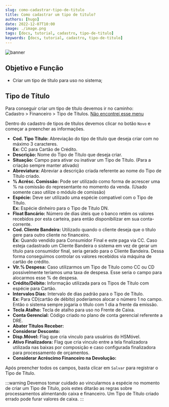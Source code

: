 ```yaml
---
slug: como-cadastrar-tipo-de-titulo
title: Como cadastrar um tipo de titulo?
authors: [hugo]
date: 2022-12-07T10:00
image: ./image.png
tags: [docs, tutorial, cadastro, tipo-de-titulo]
keywords: [docs, tutorial, cadastro, tipo-de-titulo]
---
```


![banner](./image.png)

## Objetivo e Função

- Criar um tipo de título para uso no sistema;

## Tipo de Título

Para conseguir criar um tipo de título devemos ir no caminho: <br/><highlight bgColor="#54638c">Cadastro > Financeiro > Tipo de Títulos</highlight>. [Não encontrei esse menu](/docs/intro/comecando#não-encontrei-o-menu-desejado)

Dentro do cadastro de tipos de títulos devemos clicar no botão `Novo` e começar a preencher as informações.

- **Cod. Tipo Título:** Abreviação do tipo de título que deseja criar com no máximo 3 caracteres. <br/>**Ex:** <colorText>CC para Cartão de Crédito.</colorText>
- **Descrição:** Nome do Tipo de Título que deseja criar.
- **Situação:** Campo para ativar ou inativar um Tipo de Título. (Para a criação sempre manter ativado)
- **Abreviatura:** Abreviar a descrição criada referente ao nome do Tipo de Título criado.
- **% Acrésc. Comissão:** Pode ser utilizado como forma de acrescer uma % na comissão do representante no momento da venda. (Usado somente caso utilize o módulo de comissão)
- **Espécie:** Deve ser utilizado uma espécie compatível com o Tipo de Título. <br/>**Ex:** <colorText>Espécie dinheiro para o Tipo de Título DN.</colorText>
- **Float Bancário:** Número de dias úteis que o banco retém os valores recebidos por esta carteira, para então disponibilizar em sua conta-corrente.
- **Cod. Cliente Bandeira:** Utilizado quando o cliente deseja que o título gere para outro cliente no financeiro. <br/>**Ex:** <colorText>Quando vendido para Consumidor Final e este paga via CC. Caso esteja cadastrado um Cliente Bandeira o sistema em vez de gerar um título para consumidor final, seria gerado para o Cliente Bandeira. Dessa forma conseguimos controlar os valores recebidos via máquina de cartão de crédito.</colorText>
- **Vlr.% Despesa:** Caso utilizarmos um Tipo de Título como CC ou CD possivelmente teríamos uma taxa de despesa. Esse seria o campo para alocarmos esse % de despesa.
- **Crédito/Débito:** Informação utilizada para os Tipos de Título com espécie para Cartão.
- **Intervalos Dias:** Intervalo de dias padrão para o Tipo de Título. <br/>**Ex:** <colorText>Para CD(cartão de débito) poderíamos alocar o número 1 no campo. Então o sistema sempre jogaria o título com 1 dia a frente da emissão.</colorText>
- **Tecla Atalho:** Tecla de atalho para uso no Frente de Caixa.
- **Conta Gerencial:** Código criado no plano de conta gerencial referente a DRE.
- **Abater Titulos Receber:**
- **Considerar Desconto:**
- **Disp.Móvel:** Flag que cria vinculo para usuários do HSMóvel.
- **Ativo Finalizadora:** Flag que cria vinculo entre a tela finalizadora utilizada nas baixas por composição e caso configurada finalizadora para processamento de orçamentos.
- **Considerar Acréscimo Financeiro na Devolução:**

Após preencher todos os campos, basta clicar em `Salvar` para registrar o Tipo de Título.

:::warning
Devemos tomar cuidado ao vincularmos a espécie no momento de criar um Tipo de Título, pois estes ditarão as regras sobre processamentos alimentando caixa e financeiro. Um Tipo de Título criado errado pode furar valores de caixa.
:::
